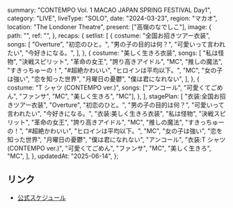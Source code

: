   summary: "CONTEMPO Vol. 1 MACAO JAPAN SPRING FESTIVAL Day1",
  category: "LIVE",
  liveType: "SOLO",
  date: "2024-03-23",
  region: "マカオ",
  location: "The Londoner Theatre",
  present: ["高嶺のなでしこ"],
  image: {
    path: "",
    ref: "",
  },
  recaps: {
    setlist: [
      {
        costume: "全国お招きツアー衣装",
        songs: [
          "Overture",
          "初恋のひと。",
          "男の子の目的は何？",
          "可愛いって言われたい",
          "今好きになる。",
        ],
      },
      {
        costume: "美しく生きろ衣装",
        songs: [
          "私は怪物",
          "決戦スピリット",
          "革命の女王",
          "誇り高きアイドル",
          "MC",
          "推しの魔法",
          "すきっちゅーの！",
          "#超絶かわいい",
          "ヒロインは平均以下。",
          "MC",
          "女の子は強い",
          "恋を知った世界",
          "月曜日の憂鬱",
          "僕は君になれない",
        ],
      },
      {
        costume: "T シャツ (CONTEMPO ver.)",
        songs: ["アンコール", "可愛くてごめん", "ファンサ", "MC", "美しく生きろ", "MC"],
      },
    ],
    stagePlan: [
      "衣装:全国お招きツアー衣装",
      "Overture",
      "初恋のひと。",
      "男の子の目的は何？",
      "可愛いって言われたい",
      "今好きになる。",
      "衣装:美しく生きろ衣装",
      "私は怪物",
      "決戦スピリット",
      "革命の女王",
      "誇り高きアイドル",
      "MC",
      "推しの魔法",
      "すきっちゅーの！",
      "#超絶かわいい",
      "ヒロインは平均以下。",
      "MC",
      "女の子は強い",
      "恋を知った世界",
      "月曜日の憂鬱",
      "僕は君になれない",
      "アンコール",
      "衣装:T シャツ (CONTEMPO ver.)",
      "可愛くてごめん",
      "ファンサ",
      "MC",
      "美しく生きろ",
      "MC",
    ],
  },
  updatedAt: "2025-06-14",
};

## リンク

- [公式スケジュール](https://takanenonadeshiko.jp/?p=1710)
